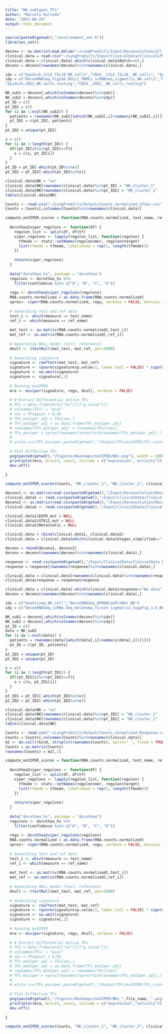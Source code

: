 ```yaml
---
title: "NK_subtypes_TFs"
author: "Marcelo Hurtado"
date: "2023-06-29"
output: html_document
---
```


```r
source(paste0(getwd(),"/environment_set.R"))
libraries_set()
```

```r
deconv <- as.matrix(read.delim("~/LungPredict1/Input/Deconvolution/all_deconvolutions_Counts_LPVan_TPM.txt", row.names=1))
clinical.data = read.csv("~/LungPredict1/Input/ClinicalData/ClinicalLPVan.csv", row.names=1)
clinical.data = clinical.data[-which(clinical.data$Batch==6),]
deconv = deconv[rownames(deconv)%in%rownames(clinical.data),]
```

```r
idx = c("Epidish_CCLE_TIL10_NK.cells","CBSX__CCLE.TIL10__NK.cells", "Epidish_TIL10_NK.cells", "CBSX__TIL10__NK.cells")
idy = c("DeconRNASeq_Fig2ab.NSCLC_PBMCs_scRNAseq_sigmatrix_NK.cells","DeconRNASeq_scRNA.Seq_melanoma_Tirosh_sigmatrix_SuppFig_3.b_NK.cells", "DeconRNASeq_TIL10_NK.cells",
"Epidish_LM22_NK.cells.resting","CBSX__LM22__NK_cells_resting")

NK_sub1 = deconv[,which(colnames(deconv)%in%idx)]
NK_sub2 = deconv[,which(colnames(deconv)%in%idy)]
pt_ID = c()
pt_ID2 = c()
for (i in 1:ncol(NK_sub2)) {
  patients = rownames(NK_sub2)[which(NK_sub2[,i]>summary(NK_sub2[,i])[5])]
  pt_ID2 = c(pt_ID2, patients)
}
pt_ID2 = unique(pt_ID2)

x = c()
for (i in 1:length(pt_ID)) {
  if((pt_ID[i]%in%pt_ID2)==T){
    x = c(x, pt_ID[i])
  }
}
pt_ID = pt_ID[-which(pt_ID%in%x)]
pt_ID2 = pt_ID2[-which(pt_ID2%in%x)]

clinical.data$NK = "na"
clinical.data$NK[rownames(clinical.data)%in%pt_ID] = "NK_cluster_1"
clinical.data$NK[rownames(clinical.data)%in%pt_ID2] = "NK_cluster_2"
table(clinical.data$NK)
```

```r
Counts <- read.csv("~/LungPredict1/Output/Counts_normalized_LPVan.csv", row.names=1)
Counts = Counts[,colnames(Counts)%in%rownames(clinical.data)]

compute_msVIPER_scores = function(RNA.counts.normalized, test_name, ref_name, measure){
  
  dorothea2viper_regulons <- function(df) {
    regulon_list <- split(df, df$tf)
    viper_regulons <- lapply(regulon_list, function(regulon) {
      tfmode <- stats::setNames(regulon$mor, regulon$target)
      list(tfmode = tfmode, likelihood = rep(1, length(tfmode)))
    })
    
    return(viper_regulons)
  }
  
  data("dorothea_hs", package = "dorothea")
  regulons <- dorothea_hs %>%
    filter(confidence %in% c("A", "B", "C", "D"))
  
  regu <- dorothea2viper_regulons(regulons)
  RNA.counts.normalized = as.data.frame(RNA.counts.normalized)
  vpres<- viper(RNA.counts.normalized, regu, verbose = FALSE, minsize = 4)
  
  # Generating test and ref data
  test_i <- which(measure == test_name)
  ref_i <- which(measure == ref_name)
  
  mat_test <- as.matrix(RNA.counts.normalized[,test_i])
  mat_ref <- as.matrix(RNA.counts.normalized[,ref_i])
  
  # Generating NULL model (test, reference)
  dnull <- ttestNull(mat_test, mat_ref, per=1000)
  
  # Generating signature
  signature <- rowTtest(mat_test, mat_ref)
  signature <- (qnorm(signature$p.value/2, lower.tail = FALSE) * sign(signature$statistic))
  signature <- na.omit(signature)
  signature <- signature[,1]
  
  # Running msVIPER
  mra <- msviper(signature, regu, dnull, verbose = FALSE)
  
  # # Extract Differential Active TFs
  # TFs = data.frame(mra[["es"]][["p.value"]])
  # colnames(TFs) = "pval"
  # vec = TFs$pval < 0.05
  # TFs_msViper_adj = TFs[vec,]
  # TFs_msViper_adj = as.data.frame(TFs_msViper_adj)
  # rownames(TFs_msViper_adj) = rownames(TFs)[vec]
  # TFs_msviper = vpres[rownames(vpres)%in%rownames(TFs_msViper_adj),]
  # 
  # write.csv(TFs_msviper,paste0(getwd(),"/Output/TFs/msVIPER/TFs_scores_DifferentialActive_", file_name, ".csv"))
  
  # Plot DiffActive TFs
  png(paste0(getwd(),"/Figures/Heatmaps/msVIPER/NKs.png"), width = 1000, height = 800, res=100)
  print(plot(mra, mrs=15, cex=1, include = c("expression","activity")))
  dev.off()
  
}

compute_msVIPER_scores(Counts, "NK_cluster_1", "NK_cluster_2", clinical.data$NK)
```






```r
deconv1 <- as.matrix(read.csv(paste0(getwd(),"/Input/Deconvolution/Deconvolution_LungPredict.csv"), row.names = 1))
clinical.data1 <- read.csv(paste0(getwd(),"/Input/ClinicalData/ClinicalData_LungPredict.csv"), row.names = 1)
deconv2 <- as.matrix(read.csv(paste0(getwd(),"/Input/Deconvolution/Deconvolution_ImmunoPredict.csv"), row.names = 1))
clinical.data2 <- read.csv(paste0(getwd(),"/Input/ClinicalData/ClinicalData_ImmunoPredict.csv"), row.names = 1)

clinical.data1$EGFR_mut = NULL
clinical.data1$STK11_mut = NULL
clinical.data1$Metastatic = NULL

clinical.data = rbind(clinical.data1, clinical.data2)
clinical.data = clinical.data[which(clinical.data$Stages_simplified=="IV"),] #38 SAMPLES

deconv = rbind(deconv1, deconv2)
deconv = deconv[rownames(deconv)%in%rownames(clinical.data),]

response <- read.csv(paste0(getwd(),"/Input/ClinicalData/ClinicalData_Response.csv"), row.names = 1)
response = response[rownames(response)%in%rownames(clinical.data),]

clinical.data = clinical.data[rownames(clinical.data)%in%rownames(response),]
clinical.data$response = response$response

clinical.data = clinical.data[-which(clinical.data$response=="No data"),]
deconv = deconv[rownames(deconv)%in%rownames(clinical.data),]

idx = c("Quantiseq_NK_cell","DeconRNASeq_BPRNACanProMet_NK")
idy = c("DeconRNASeq_scRNA.Seq_melanoma_Tirosh_sigmatrix_SuppFig_3.b_NK.cells", "CBSX__LM22__NK_cells_activated","DeconRNASeq_LM22_NK.cells.resting")

NK_sub1 = deconv[,which(colnames(deconv)%in%idx)]
NK_sub2 = deconv[,which(colnames(deconv)%in%idy)]
pt_ID = c()
data = NK_sub2
for (i in 1:ncol(data)) {
  patients = rownames(data)[which(data[,i]>summary(data[,i])[5])]
  pt_ID = c(pt_ID, patients)
}
pt_ID1 = unique(pt_ID)
pt_ID2 = unique(pt_ID)

x = c()
for (i in 1:length(pt_ID1)) {
  if((pt_ID1[i]%in%pt_ID2)==T){
    x = c(x, pt_ID1[i])
  }
}
pt_ID1 = pt_ID1[-which(pt_ID1%in%x)]
pt_ID2 = pt_ID2[-which(pt_ID2%in%x)]

clinical.data$NK = "na"
clinical.data$NK[rownames(clinical.data)%in%pt_ID1] = "NK_cluster_1"
clinical.data$NK[rownames(clinical.data)%in%pt_ID2] = "NK_cluster_2"
table(clinical.data$NK)
```




```r
Counts <- read.csv("~/LungPredict1/Output/Counts_normalized_Response.csv", row.names=1)
Counts = Counts[,colnames(Counts)%in%rownames(clinical.data)]
m2 <- do.call(rbind, strsplit(rownames(Counts), split="_", fixed = TRUE))
Counts = as.matrix(Counts)
rownames(Counts) = m2[,2]

compute_msVIPER_scores = function(RNA.counts.normalized, test_name, ref_name, measure, file_name){
  
  dorothea2viper_regulons <- function(df) {
    regulon_list <- split(df, df$tf)
    viper_regulons <- lapply(regulon_list, function(regulon) {
      tfmode <- stats::setNames(regulon$mor, regulon$target)
      list(tfmode = tfmode, likelihood = rep(1, length(tfmode)))
    })
    
    return(viper_regulons)
  }
  
  data("dorothea_hs", package = "dorothea")
  regulons <- dorothea_hs %>%
    filter(confidence %in% c("A", "B", "C", "D"))
  
  regu <- dorothea2viper_regulons(regulons)
  RNA.counts.normalized = as.data.frame(RNA.counts.normalized)
  vpres<- viper(RNA.counts.normalized, regu, verbose = FALSE, minsize = 4)
  
  # Generating test and ref data
  test_i <- which(measure == test_name)
  ref_i <- which(measure == ref_name)
  
  mat_test <- as.matrix(RNA.counts.normalized[,test_i])
  mat_ref <- as.matrix(RNA.counts.normalized[,ref_i])
  
  # Generating NULL model (test, reference)
  dnull <- ttestNull(mat_test, mat_ref, per=1000)
  
  # Generating signature
  signature <- rowTtest(mat_test, mat_ref)
  signature <- (qnorm(signature$p.value/2, lower.tail = FALSE) * sign(signature$statistic))
  signature <- na.omit(signature)
  signature <- signature[,1]
  
  # Running msVIPER
  mra <- msviper(signature, regu, dnull, verbose = FALSE)
  
  # # Extract Differential Active TFs
  # TFs = data.frame(mra[["es"]][["p.value"]])
  # colnames(TFs) = "pval"
  # vec = TFs$pval < 0.05
  # TFs_msViper_adj = TFs[vec,]
  # TFs_msViper_adj = as.data.frame(TFs_msViper_adj)
  # rownames(TFs_msViper_adj) = rownames(TFs)[vec]
  # TFs_msviper = vpres[rownames(vpres)%in%rownames(TFs_msViper_adj),]
  # 
  # write.csv(TFs_msviper,paste0(getwd(),"/Output/TFs/msVIPER/TFs_scores_DifferentialActive_", file_name, ".csv"))
  
  # Plot DiffActive TFs
  png(paste0(getwd(),"/Figures/Heatmaps/msVIPER/NKs_",file_name, ".png"), width = 1000, height = 800, res=100)
  print(plot(mra, mrs=15, cex=1, include = c("expression","activity")))
  dev.off()
  
}

compute_msVIPER_scores(Counts, "NK_cluster_1", "NK_cluster_2", clinical.data$NK, "LateStage2")
```
